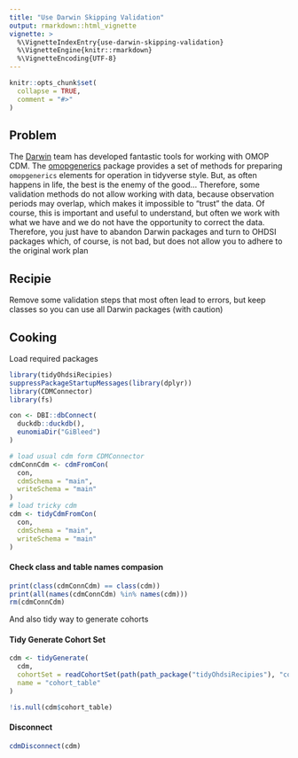 ```yaml
---
title: "Use Darwin Skipping Validation"
output: rmarkdown::html_vignette
vignette: >
  %\VignetteIndexEntry{use-darwin-skipping-validation}
  %\VignetteEngine{knitr::rmarkdown}
  %\VignetteEncoding{UTF-8}
---
```


```r
knitr::opts_chunk$set(
  collapse = TRUE,
  comment = "#>"
)
```
## Problem
The [Darwin](https://github.com/darwin-eu) team has developed fantastic tools for working with OMOP CDM. The [omopgenerics](https://github.com/darwin-eu/omopgenerics) package provides a set of methods for preparing `omopgenerics` elements for operation in tidyverse style. 
But, as often happens in life, the best is the enemy of the good... Therefore, some validation methods do not allow working with data, because observation periods may overlap, which makes it impossible to “trust” the data. Of course, this is important and useful to understand, but often we work with what we have and we do not have the opportunity to correct the data. Therefore, you just have to abandon Darwin packages and turn to OHDSI packages which, of course, is not bad, but does not allow you to adhere to the original work plan

## Recipie 
Remove some validation steps that most often lead to errors, but keep classes so you can use all Darwin packages (with caution)

## Cooking
Load required packages
```r
library(tidyOhdsiRecipies)
suppressPackageStartupMessages(library(dplyr))
library(CDMConnector)
library(fs)
```

```r
con <- DBI::dbConnect(
  duckdb::duckdb(),
  eunomiaDir("GiBleed")
)

# load usual cdm form CDMConnector
cdmConnCdm <- cdmFromCon(
  con,
  cdmSchema = "main",
  writeSchema = "main"
)
# load tricky cdm
cdm <- tidyCdmFromCon(
  con,
  cdmSchema = "main",
  writeSchema = "main"
)
```
#### Check class and table names compasion
```r
print(class(cdmConnCdm) == class(cdm))
print(all(names(cdmConnCdm) %in% names(cdm)))
rm(cdmConnCdm)
```
And also tidy way to generate cohorts


#### Tidy Generate Cohort Set

```r
cdm <- tidyGenerate(
  cdm,
  cohortSet = readCohortSet(path(path_package("tidyOhdsiRecipies"), "cohorts")),
  name = "cohort_table"
)
```
```r
!is.null(cdm$cohort_table)
```
#### Disconnect
```r
cdmDisconnect(cdm)
```
